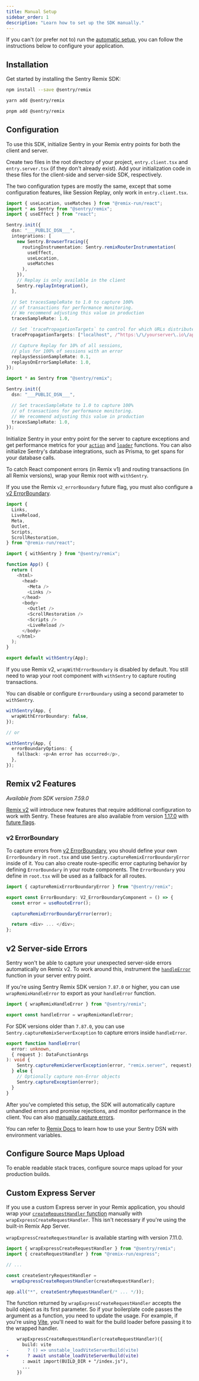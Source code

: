 ```yaml
---
title: Manual Setup
sidebar_order: 1
description: "Learn how to set up the SDK manually."
---
```


If you can't (or prefer not to) run the [automatic setup](/platforms/javascript/guides/remix/#install), you can follow the instructions below to configure your application.

## Installation

Get started by installing the Sentry Remix SDK:

```bash {tabTitle:npm}
npm install --save @sentry/remix
```

```bash {tabTitle:Yarn}
yarn add @sentry/remix
```

```bash {tabTitle:pnpm}
pnpm add @sentry/remix
```

## Configuration

To use this SDK, initialize Sentry in your Remix entry points for both the client and server.

Create two files in the root directory of your project, `entry.client.tsx` and `entry.server.tsx` (if they don't already exist). Add your initialization code in these files for the client-side and server-side SDK, respectively.

The two configuration types are mostly the same, except that some configuration features, like Session Replay, only work in `entry.client.tsx`.

<SignInNote />

```typescript {tabTitle:Client} {filename: entry.client.tsx}
import { useLocation, useMatches } from "@remix-run/react";
import * as Sentry from "@sentry/remix";
import { useEffect } from "react";

Sentry.init({
  dsn: "___PUBLIC_DSN___",
  integrations: [
    new Sentry.BrowserTracing({
      routingInstrumentation: Sentry.remixRouterInstrumentation(
        useEffect,
        useLocation,
        useMatches
      ),
    }),
    // Replay is only available in the client
    Sentry.replayIntegration(),
  ],

  // Set tracesSampleRate to 1.0 to capture 100%
  // of transactions for performance monitoring.
  // We recommend adjusting this value in production
  tracesSampleRate: 1.0,

  // Set `tracePropagationTargets` to control for which URLs distributed tracing should be enabled
  tracePropagationTargets: ["localhost", /^https:\/\/yourserver\.io\/api/],

  // Capture Replay for 10% of all sessions,
  // plus for 100% of sessions with an error
  replaysSessionSampleRate: 0.1,
  replaysOnErrorSampleRate: 1.0,
});
```

```typescript {tabTitle:Server} {filename: entry.server.tsx}
import * as Sentry from "@sentry/remix";

Sentry.init({
  dsn: "___PUBLIC_DSN___",

  // Set tracesSampleRate to 1.0 to capture 100%
  // of transactions for performance monitoring.
  // We recommend adjusting this value in production
  tracesSampleRate: 1.0,
});
```

Initialize Sentry in your entry point for the server to capture exceptions and get performance metrics for your [`action`](https://remix.run/docs/en/main/route/action) and [`loader`](https://remix.run/docs/en/main/route/loader) functions. You can also initialize Sentry's database integrations, such as <Link to="/platforms/node/performance/database/opt-in/#prisma-orm-integration">Prisma</Link>, to get spans for your database calls.

To catch React component errors (in Remix v1) and routing transactions (in all Remix versions), wrap your Remix root with `withSentry`.

<Note>

If you use the Remix `v2_errorBoundary` future flag, you must also configure a [v2 ErrorBoundary](#v2-errorboundary).

</Note>

```typescript {filename: root.tsx}
import {
  Links,
  LiveReload,
  Meta,
  Outlet,
  Scripts,
  ScrollRestoration,
} from "@remix-run/react";

import { withSentry } from "@sentry/remix";

function App() {
  return (
    <html>
      <head>
        <Meta />
        <Links />
      </head>
      <body>
        <Outlet />
        <ScrollRestoration />
        <Scripts />
        <LiveReload />
      </body>
    </html>
  );
}

export default withSentry(App);
```

<Note>

If you use Remix v2, `wrapWithErrorBoundary` is disabled by default. You still need to wrap your root component with `withSentry` to capture routing transactions.

</Note>

You can disable or configure `ErrorBoundary` using a second parameter to `withSentry`.

```typescript
withSentry(App, {
  wrapWithErrorBoundary: false,
});

// or

withSentry(App, {
  errorBoundaryOptions: {
    fallback: <p>An error has occurred</p>,
  },
});
```

## Remix v2 Features

_Available from SDK version 7.59.0_

[Remix v2](https://remix.run/docs/en/main/pages/v2) will introduce new features that require additional configuration to work with Sentry. These features are also available from version [1.17.0](https://github.com/remix-run/remix/releases/tag/remix%401.17.0) with [future flags](https://remix.run/docs/en/main/pages/api-development-strategy#current-future-flags).

### v2 ErrorBoundary

To capture errors from [v2 ErrorBoundary](https://remix.run/docs/en/main/route/error-boundary-v2), you should define your own `ErrorBoundary` in `root.tsx` and use `Sentry.captureRemixErrorBoundaryError` inside of it. You can also create route-specific error capturing behavior by defining `ErrorBoundary` in your route components. The `ErrorBoundary` you define in `root.tsx` will be used as a fallback for all routes.

```typescript {filename: root.tsx}
import { captureRemixErrorBoundaryError } from "@sentry/remix";

export const ErrorBoundary: V2_ErrorBoundaryComponent = () => {
  const error = useRouteError();

  captureRemixErrorBoundaryError(error);

  return <div> ... </div>;
};
```

## v2 Server-side Errors

Sentry won't be able to capture your unexpected server-side errors automatically on Remix v2. To work around this, instrument the [`handleError`](https://remix.run/docs/en/main/file-conventions/entry.server#handleerror) function in your server entry point.

If you're using Sentry Remix SDK version `7.87.0` or higher, you can use `wrapRemixHandleError` to export as your `handleError` function.

```typescript {filename: entry.server.tsx (@sentry/remix >= 7.87.0)}
import { wrapRemixHandleError } from "@sentry/remix";

export const handleError = wrapRemixHandleError;
```

For SDK versions older than `7.87.0`, you can use `Sentry.captureRemixServerException` to capture errors inside `handleError`.

```typescript {filename: entry.server.tsx (@sentry/remix < 7.87.0)}
export function handleError(
  error: unknown,
  { request }: DataFunctionArgs
): void {
    Sentry.captureRemixServerException(error, "remix.server", request);
  } else {
    // Optionally capture non-Error objects
    Sentry.captureException(error);
  }
}
```

After you've completed this setup, the SDK will automatically capture unhandled errors and promise rejections, and monitor performance in the client. You can also [manually capture errors](/platforms/javascript/guides/remix/usage).

<Note>

You can refer to [Remix Docs](https://remix.run/docs/en/main/guides/envvars#browser-environment-variables) to learn how to use your Sentry DSN with environment variables.

</Note>

## Configure Source Maps Upload

To enable readable stack traces, <PlatformLink to="/sourcemaps">configure source maps upload</PlatformLink> for your production builds.

## Custom Express Server

If you use a custom Express server in your Remix application, you should wrap your [`createRequestHandler` function](https://remix.run/docs/en/main/other-api/adapter#createrequesthandler) manually with `wrapExpressCreateRequestHandler`. This isn't necessary if you're using the built-in Remix App Server.

<Note>

`wrapExpressCreateRequestHandler` is available starting with version 7.11.0.

</Note>

```typescript {filename: server/index.ts}
import { wrapExpressCreateRequestHandler } from "@sentry/remix";
import { createRequestHandler } from "@remix-run/express";

// ...

const createSentryRequestHandler =
  wrapExpressCreateRequestHandler(createRequestHandler);

app.all("*", createSentryRequestHandler(/* ... */));
```

The function returned by `wrapExpressCreateRequestHandler` accepts the build object as its first parameter. So if your boilerplate code passes the argument as a function, you need to update the usage. For example, if you're using [Vite](https://remix.run/docs/en/main/future/vite), you'll need to wait for the build loader before passing it to the wrapped handler.

```diff {filename: server/index.ts}
    wrapExpressCreateRequestHandler(createRequestHandler)({
      build: vite
-       ? () => unstable_loadViteServerBuild(vite)
+       ? await unstable_loadViteServerBuild(vite)
      : await import(BUILD_DIR + "/index.js"),
      ...
    })
```
